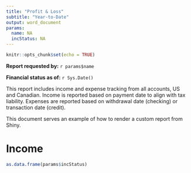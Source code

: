 ```yaml
---
title: "Profit & Loss"
subtitle: "Year-to-Date"
output: word_document
params:
  name: NA
  incStatus: NA
---
```


```r
knitr::opts_chunk$set(echo = TRUE)

```

**Report requested by:** `r params$name`

**Financial status as of:** `r Sys.Date()`

This report includes income and expense tracking from all accounts, US and Canadian.  Income is reported based on payment date to align with tax liability.  Expenses are reported based on withdrawal date (checking) or transaction date (credit).

This document serves an example of how to render a custom report from Shiny.

# Income

```r
as.data.frame(params$incStatus)
```

